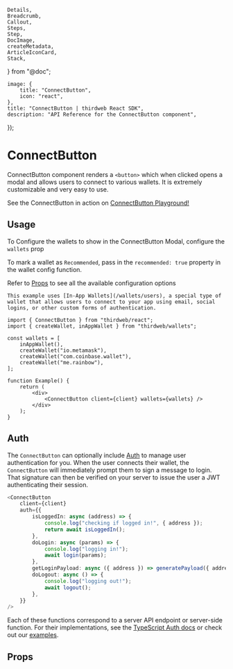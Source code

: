 	Details,
	Breadcrumb,
	Callout,
	Steps,
	Step,
	DocImage,
	createMetadata,
	ArticleIconCard,
	Stack,
} from "@doc";

	image: {
		title: "ConnectButton",
		icon: "react",
	},
	title: "ConnectButton | thirdweb React SDK",
	description: "API Reference for the ConnectButton component",
});

# ConnectButton

ConnectButton component renders a `<button>` which when clicked opens a modal and allows users to connect to various wallets. It is extremely customizable and very easy to use.

<Callout variant='info' title="Playground">

See the ConnectButton in action on [ConnectButton Playground!](https://playground.thirdweb.com/connect/sign-in/button)

</Callout>

<DocImage src={ConnectWalletHeroImage} />

## Usage

To Configure the wallets to show in the ConnectButton Modal, configure the `wallets` prop

To mark a wallet as `Recommended`, pass in the `recommended: true` property in the wallet config function.

Refer to [Props](#props) to see all the available configuration options

<Callout title="In-App Wallets" variant="info">

    This example uses [In-App Wallets](/wallets/users), a special type of wallet that allows users to connect to your app using email, social logins, or other custom forms of authentication.

</Callout>

```tsx
import { ConnectButton } from "thirdweb/react";
import { createWallet, inAppWallet } from "thirdweb/wallets";

const wallets = [
	inAppWallet(),
	createWallet("io.metamask"),
	createWallet("com.coinbase.wallet"),
	createWallet("me.rainbow"),
];

function Example() {
	return (
		<div>
			<ConnectButton client={client} wallets={wallets} />
		</div>
	);
}
```

<Stack>

<ArticleIconCard
	title="Supported Wallets"
	icon={TablePropertiesIcon}
	href="/wallets/external-wallets"
/>

</Stack>

## Auth

The `ConnectButton` can optionally include [Auth](/wallets/auth) to manage user authentication for you. When the user connects their wallet, the `ConnectButton` will immediately prompt them to sign a message to login. That signature can then be verified on your server to issue the user a JWT authenticating their session.

```ts
<ConnectButton
	client={client}
	auth={{
		isLoggedIn: async (address) => {
			console.log("checking if logged in!", { address });
			return await isLoggedIn();
		},
		doLogin: async (params) => {
			console.log("logging in!");
			await login(params);
		},
		getLoginPayload: async ({ address }) => generatePayload({ address }),
		doLogout: async () => {
			console.log("logging out!");
			await logout();
		},
	}}
/>
```

Each of these functions correspond to a server API endpoint or server-side function. For their implementations, see the [TypeScript Auth docs](/typescript/v5/auth/#server-functions) or check out our [examples](/typescript/v5/auth/#example-repos).

## Props

<Stack>
	<ArticleIconCard
		title="ConnectButtonProps"
		icon={TablePropertiesIcon}
		href="/references/typescript/v5/ConnectButtonProps"
	/>
</Stack>
